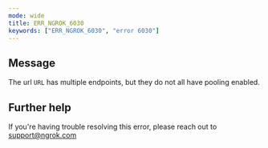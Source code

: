 ```yaml
---
mode: wide
title: ERR_NGROK_6030
keywords: ["ERR_NGROK_6030", "error 6030"]
---
```


## Message

The url `URL` has multiple endpoints, but they do not all have pooling enabled.

## Further help

If you're having trouble resolving this error, please reach out to [support@ngrok.com](mailto:support@ngrok.com?subject=Help%20with%20ERR_NGROK_6030)
